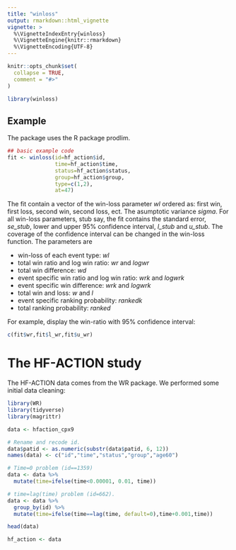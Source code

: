 ```yaml
---
title: "winloss"
output: rmarkdown::html_vignette
vignette: >
  %\VignetteIndexEntry{winloss}
  %\VignetteEngine{knitr::rmarkdown}
  %\VignetteEncoding{UTF-8}
---
```


```r
knitr::opts_chunk$set(
  collapse = TRUE,
  comment = "#>"
)
```

```r
library(winloss)
```


## Example

The package uses the R package prodlim.

```r

## basic example code
fit <- winloss(id=hf_action$id,
               time=hf_action$time, 
               status=hf_action$status, 
               group=hf_action$group, 
               type=c(1,2), 
               at=47)
```

The fit contain a vector of the win-loss parameter *wl* ordered as: first win, first loss, second win, second loss, ect. The asumptotic variance *sigma*. For all win-loss parameters, stub say, the fit contains the standard error, *se_stub*, lower and upper 95% confidence interval, *l_stub* and *u_stub*. The coverage of the confidence interval can be changed in the win-loss function. The parameters are

* win-loss of each event type: *wl*
* total win ratio and log win ratio: *wr* and *logwr*
* total win difference: *wd*
* event specific win ratio and log win ratio: *wrk* and *logwrk*
* event specific win difference: *wrk* and *logwrk*
* total win and loss: *w* and *l*
* event specific ranking probability: *rankedk*
* total ranking probability: *ranked*

For example, display the win-ratio with 95% confidence interval:

```r
c(fit$wr,fit$l_wr,fit$u_wr)
```


# The HF-ACTION study

The HF-ACTION data comes from the WR package. We performed some initial data cleaning:

```r
library(WR)
library(tidyverse)
library(magrittr)

data <- hfaction_cpx9

# Rename and recode id.
data$patid <- as.numeric(substr(data$patid, 6, 12))
names(data) <- c("id","time","status","group","age60")

# Time=0 problem (id==1359)
data <- data %>%
  mutate(time=ifelse(time<0.00001, 0.01, time)) 

# time=lag(time) problem (id=662).
data <- data %>%
  group_by(id) %>%
  mutate(time=ifelse(time==lag(time, default=0),time+0.001,time))

head(data)

hf_action <- data
```

